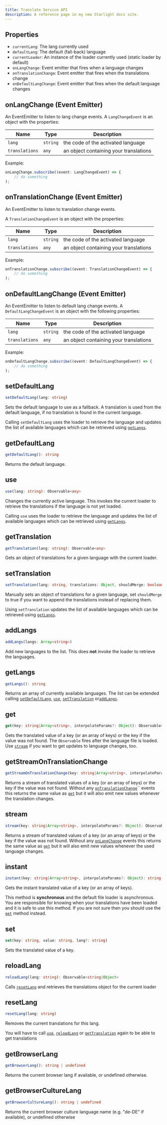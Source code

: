 ```yaml
---
title: Translate Service API
description: A reference page in my new Starlight docs site.
---
```



## Properties

- `currentLang`: The lang currently used
- `defaultLang`: The default (fall-back) language
- `currentLoader`: An instance of the loader currently used (static loader by default)
- `onLangChange`: Event emitter that fires when a language changes
- `onTranslationChange`: Event emitter that fires when the translations change
- `onDefaultLangChange`: Event emitter that fires when the default language changes

## onLangChange (Event Emitter)

An EventEmitter to listen to lang change events. A `LangChangeEvent` is an object
with the properties:

| Name | Type | Description |
|---|---|---|
| `lang` | `string` | the code of the activated language |
| `translations` | `any` | an object containing your translations |

Example:
```typescript
onLangChange.subscribe((event: LangChangeEvent) => {
    // do something
);
```

## onTranslationChange (Event Emitter)

An EventEmitter to listen to translation change events.

A `TranslationChangeEvent` is an object with the properties:

| Name | Type | Description |
|---|---|---|
| `lang` | `string` | the code of the activated language |
| `translations` | `any` | an object containing your translations |

Example:

```ts
onTranslationChange.subscribe((event: TranslationChangeEvent) => {
    // do something
);
```


## onDefaultLangChange (Event Emitter)

An EventEmitter to listen to default lang change events.
A `DefaultLangChangeEvent` is an object with the following properties:

| Name | Type | Description |
|---|---|---|
| `lang` | `string` | the code of the activated language |
| `translations` | `any` | an object containing your translations |


Example:
```ts
onDefaultLangChange.subscribe((event: DefaultLangChangeEvent) => {
    // do something
);
```

## setDefaultLang

~~~ ts
setDefaultLang(lang: string)
~~~

Sets the default language to use as a fallback.
A translation is used from the default language, if no translation is found
in the current language.

Calling `setDefaultLang` uses the loader to retrieve the language and
updates the list of available languages which can be retrieved using [`getLangs`](#get-langs).

## getDefaultLang

~~~ts
getDefaultLang(): string
~~~

Returns the default language.

## use

~~~ts
use(lang: string): Observable<any>
~~~

Changes the currently active language. This invokes the current loader to retrieve the translations
if the language is not yet loaded.

Calling `use` uses the loader to retrieve the language and
updates the list of available languages which can be retrieved using [`getLangs`](#get-langs).

## getTranslation

~~~ts
getTranslation(lang: string): Observable<any>
~~~

Gets an object of translations for a given language with the current loader.

## setTranslation

~~~ts
setTranslation(lang: string, translations: Object, shouldMerge: boolean = false)
~~~

Manually sets an object of translations for a given language,
set `shouldMerge` to true if you want to append the translations instead of replacing them.

Using `setTranslation` updates the list of available languages which can be retrieved using [`getLangs`](#get-langs).


## addLangs

~~~ts
addLangs(langs: Array<string>)
~~~

Add new languages to the list. This does **not** invoke the loader to retrieve the languages.


## getLangs

~~~ts
getLangs(): string
~~~

Returns an array of currently available languages. The list can be extended
calling  [`setDefaultLang`](#set-default-lang), [`use`](#use), [`setTranslation`](#set-translation)
or[`addLangs`](#add-langs).


## get

~~~ts
get(key: string|Array<string>, interpolateParams?: Object): Observable<string|Object>
~~~

Gets the translated value of a key (or an array of keys) or the key if the value was not found.
The `Observable` fires after the language file is loaded. Use [`stream`](#stream) if you
want to get updates to language changes, too.

## getStreamOnTranslationChange

~~~ts
getStreamOnTranslationChange(key: string|Array<string>, interpolateParams?: Object): Observable<string|Object>
~~~

Returns a stream of translated values of a key (or an array of keys) or the key if
the value was not found. Without any [`onTranslationChange`](#on-translation-change)`` events this returns the same
value as [`get`](#get) but it will also emit new values whenever the translation changes.

## stream

~~~ts
stream(key: string|Array<string>, interpolateParams?: Object): Observable<string|Object>
~~~

Returns a stream of translated values of a key (or an array of keys) or the key if
the value was not found. Without any [`onLangChange`](#on-lang-change) events this returns the same
value as [`get`](#get) but it will also emit new values whenever the used language changes.

## instant

~~~ts
instant(key: string|Array<string>, interpolateParams?: Object): string|Object
~~~

Gets the instant translated value of a key (or an array of keys).

<Aside type="caution">

This method is **synchronous** and the default file loader is asynchronous. You are responsible for knowing when your translations
have been loaded and it is safe to use this method. If you are not sure then you should use the [`get`](#get) method instead.

</Aside>

## set

~~~ts
set(key: string, value: string, lang?: string)
~~~

Sets the translated value of a key.

## reloadLang

~~~ts
reloadLang(lang: string): Observable<string|Object>
~~~

Calls [`resetLang`](#reset-lang) and retrieves the translations object for the current loader

## resetLang

~~~ts
resetLang(lang: string)
~~~

Removes the current translations for this lang.

<Aside type="caution">

You will have to call [`use`](#use), [`reloadLang`](#reload-lang) or [`getTranslation`](#get-translation) again
to be able to get translations

</Aside>

## getBrowserLang

~~~ts
getBrowserLang(): string | undefined
~~~

Returns the current browser lang if available, or undefined otherwise.

## getBrowserCultureLang 

~~~ts
getBrowserCultureLang(): string | undefined
~~~

Returns the current browser culture language name (e.g. "de-DE" if available), or undefined otherwise

